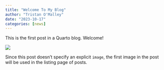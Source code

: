 ```yaml
---
title: "Welcome To My Blog"
author: "Tristan O'Malley"
date: "2023-10-17"
categories: [news]
---
```


This is the first post in a Quarto blog. Welcome!

![](thumbnail.jpg)

Since this post doesn't specify an explicit `image`, the first image in the post will be used in the listing page of posts.
